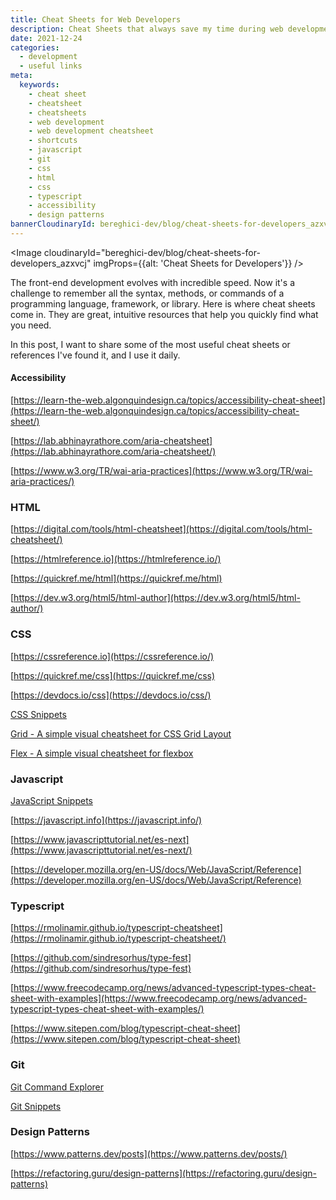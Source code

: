 ```yaml
---
title: Cheat Sheets for Web Developers
description: Cheat Sheets that always save my time during web development 🚀
date: 2021-12-24
categories:
  - development
  - useful links
meta:
  keywords:
    - cheat sheet
    - cheatsheet
    - cheatsheets
    - web development
    - web development cheatsheet
    - shortcuts
    - javascript
    - git
    - css
    - html
    - css
    - typescript
    - accessibility
    - design patterns
bannerCloudinaryId: bereghici-dev/blog/cheat-sheets-for-developers_azxvcj
---
```


<Image
  cloudinaryId="bereghici-dev/blog/cheat-sheets-for-developers_azxvcj"
  imgProps={{alt: 'Cheat Sheets for Developers'}}
/>

The front-end development evolves with incredible speed. Now it's a challenge to
remember all the syntax, methods, or commands of a programming language,
framework, or library. Here is where cheat sheets come in. They are great,
intuitive resources that help you quickly find what you need.

In this post, I want to share some of the most useful cheat sheets or references
I've found it, and I use it daily.

#### Accessibility

[https://learn-the-web.algonquindesign.ca/topics/accessibility-cheat-sheet](https://learn-the-web.algonquindesign.ca/topics/accessibility-cheat-sheet/)

[https://lab.abhinayrathore.com/aria-cheatsheet](https://lab.abhinayrathore.com/aria-cheatsheet/)

[https://www.w3.org/TR/wai-aria-practices](https://www.w3.org/TR/wai-aria-practices/)

### HTML

[https://digital.com/tools/html-cheatsheet](https://digital.com/tools/html-cheatsheet/)

[https://htmlreference.io](https://htmlreference.io/)

[https://quickref.me/html](https://quickref.me/html)

[https://dev.w3.org/html5/html-author](https://dev.w3.org/html5/html-author/)

### CSS

[https://cssreference.io](https://cssreference.io/)

[https://quickref.me/css](https://quickref.me/css)

[https://devdocs.io/css](https://devdocs.io/css/)

[CSS Snippets](https://www.30secondsofcode.org/css/p/1)

[Grid - A simple visual cheatsheet for CSS Grid Layout](https://grid.malven.co/)

[Flex - A simple visual cheatsheet for flexbox](https://flexbox.malven.co/)

### Javascript

[JavaScript Snippets](https://www.30secondsofcode.org/)

[https://javascript.info](https://javascript.info/)

[https://www.javascripttutorial.net/es-next](https://www.javascripttutorial.net/es-next/)

[https://developer.mozilla.org/en-US/docs/Web/JavaScript/Reference](https://developer.mozilla.org/en-US/docs/Web/JavaScript/Reference)

### Typescript

[https://rmolinamir.github.io/typescript-cheatsheet](https://rmolinamir.github.io/typescript-cheatsheet/)

[https://github.com/sindresorhus/type-fest](https://github.com/sindresorhus/type-fest)

[https://www.freecodecamp.org/news/advanced-typescript-types-cheat-sheet-with-examples](https://www.freecodecamp.org/news/advanced-typescript-types-cheat-sheet-with-examples/)

[https://www.sitepen.com/blog/typescript-cheat-sheet](https://www.sitepen.com/blog/typescript-cheat-sheet)

### Git

[Git Command Explorer](https://gitexplorer.com/)

[Git Snippets](https://www.30secondsofcode.org/git/p/1)

### Design Patterns

[https://www.patterns.dev/posts](https://www.patterns.dev/posts/)

[https://refactoring.guru/design-patterns](https://refactoring.guru/design-patterns)
